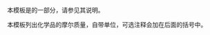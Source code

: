 {{Documentation subpage}}
本模板是{{tl|Chembox}}的一部分，请参见其说明。

本模板列出化学品的摩尔质量，自带单位，可选注释会加在后面的括号中。
<includeonly>
[[Category:化学信息框模板|{{PAGENAME}}]]
</includeonly>